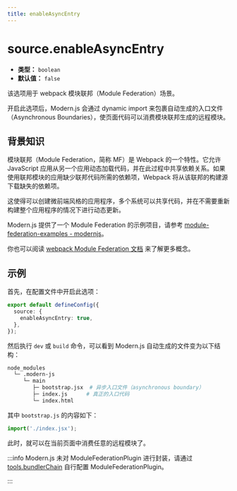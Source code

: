 ```yaml
---
title: enableAsyncEntry
---
```


# source.enableAsyncEntry

- **类型：** `boolean`
- **默认值：** `false`

该选项用于 webpack 模块联邦（Module Federation）场景。

开启此选项后，Modern.js 会通过 dynamic import 来包裹自动生成的入口文件（Asynchronous Boundaries），使页面代码可以消费模块联邦生成的远程模块。

## 背景知识

模块联邦（Module Federation，简称 MF）是 Webpack 的一个特性。它允许 JavaScript 应用从另一个应用动态加载代码，并在此过程中共享依赖关系。如果使用联邦模块的应用缺少联邦代码所需的依赖项，Webpack 将从该联邦的构建源下载缺失的依赖项。

这使得可以创建微前端风格的应用程序，多个系统可以共享代码，并在不需要重新构建整个应用程序的情况下进行动态更新。

Modern.js 提供了一个 Module Federation 的示例项目，请参考 [module-federation-examples - modernjs](https://github.com/module-federation/module-federation-examples/tree/db5bdbeee56f779999a2c591fc553eb94eb20b36/modernjs)。

你也可以阅读 [webpack Module Federation 文档](https://webpack.docschina.org/concepts/module-federation/) 来了解更多概念。

## 示例

首先，在配置文件中开启此选项：

```ts title="modern.config.ts"
export default defineConfig({
  source: {
    enableAsyncEntry: true,
  },
});
```

然后执行 `dev` 或 `build` 命令，可以看到 Modern.js 自动生成的文件变为以下结构：

```bash
node_modules
  └─ .modern-js
     └─ main
        ├─ bootstrap.jsx  # 异步入口文件（asynchronous boundary）
        ├─ index.js      # 真正的入口代码
        └─ index.html
```

其中 `bootstrap.js` 的内容如下：

```js
import('./index.jsx');
```

此时，就可以在当前页面中消费任意的远程模块了。

:::info
Modern.js 未对 ModuleFederationPlugin 进行封装，请通过 [tools.bundlerChain](/configure/app/tools/bundler-chain) 自行配置 ModuleFederationPlugin。

:::
